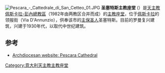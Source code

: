 [[Image:Pescara_-_Cattedrale_di_San_Cetteo_01.JPG|thumb]]
'''圣塞特斯主教座堂''' ({{lang-it|Cattedrale di San Cetteo Vescovo e Martire}}）是[[天主教佩斯卡拉-彭內總教區|天主教佩斯卡拉-彭內總教區]]（1982年由两教区合并而成）的[[主教座堂|主教座堂]]，位于[[佩斯卡拉|佩斯卡拉]]的领报街（Via D'Annunzio），供奉该市的[[主保圣人|主保圣人]]圣塞特斯。目前的罗曼复兴建筑，兴建于1930年代，以取代中世纪建筑。

==参考==
{{reflist}} 
* [https://web.archive.org/web/20110722032310/http://www.diocesipescara.it/diocesi/monumenti/cattedrale_sancetteo Archdiocesan website: Pescara Cathedral] {{it icon}}

{{coord|42|27|37|N|14|12|44|E|region:IT_type:landmark_source:kolossus-frwiki|display=title}}

[[Category:意大利天主教主教座堂|Category:意大利天主教主教座堂]]